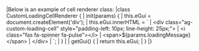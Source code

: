 <framework-specific-section frameworks="javascript">
|Below is an example of cell renderer class:
</framework-specific-section>

<framework-specific-section frameworks="javascript">
<snippet transform={false}>
|class CustomLoadingCellRenderer {
|    init(params) {
|        this.eGui = document.createElement('div');
|        this.eGui.innerHTML = `
|            &lt;div class="ag-custom-loading-cell" style="padding-left: 10px; line-height: 25px;">  
|                &lt;i class="fas fa-spinner fa-pulse">&lt;/i> 
|                &lt;span>${params.loadingMessage} &lt;/span>
|            &lt;/div>
|        `;
|    }
|
|    getGui() {
|        return this.eGui;
|    }
|}
</snippet>
</framework-specific-section>